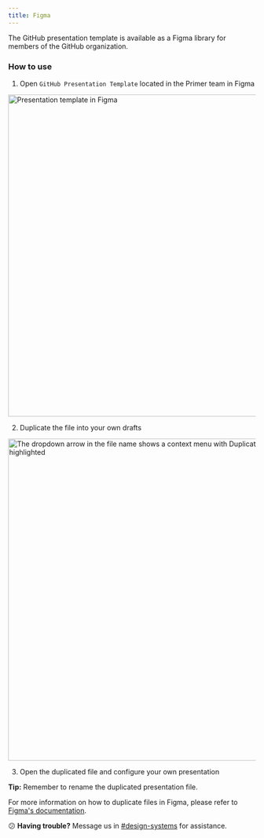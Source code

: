 ```yaml
---
title: Figma
---
```


The GitHub presentation template is available as a Figma library for members of the GitHub organization.

### How to use

1. Open `GitHub Presentation Template` located in the Primer team in Figma

<img
  width="656"
  alt="Presentation template in Figma"
  src="https://user-images.githubusercontent.com/10384315/101224794-96c37500-3644-11eb-9bf6-b4b38c7667eb.png"
/>

2. Duplicate the file into your own drafts

<img
  width="656"
  alt="The dropdown arrow in the file name shows a context menu with Duplicate drafts option highlighted"
  src="https://user-images.githubusercontent.com/10384315/101224924-ec981d00-3644-11eb-8b6e-7a3aa0fba6a2.png"
/>

3. Open the duplicated file and configure your own presentation

<Note>**Tip:** Remember to rename the duplicated presentation file.</Note>

For more information on how to duplicate files in Figma, please refer to [Figma's documentation](https://help.figma.com/hc/en-us/articles/360038511533-Duplicate-a-File#duplicate).

<Note>


😕 **Having trouble?** Message us in [#design-systems](https://github.slack.com/messages/C0ZCGGGJ2) for assistance.

</Note>

